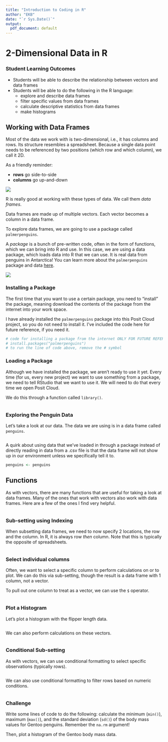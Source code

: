 ```yaml
---
title: "Introduction to Coding in R"
author: "EKB"
date: "`r Sys.Date()`"
output: 
  pdf_document: default
---
```


# 2-Dimensional Data in R

### Student Learning Outcomes

-   Students will be able to describe the relationship between vectors and data frames
-   Students will be able to do the following in the R language:
    -   explore and describe data frames
    -   filter specific values from data frames
    -   calculate descriptive statistics from data frames
    -   make histograms

## Working with Data Frames

Most of the data we work with is two-dimensional, i.e., it has columns and rows. Its structure resembles a spreadsheet. Because a single data point needs to be referenced by two positions (which row and which column), we call it 2D.

As a friendly reminder:

-   **rows** go side-to-side
-   **columns** go up-and-down

![](rows_and_columns.png)

R is really good at working with these types of data. We call them *data frames*.

Data frames are made up of multiple vectors. Each vector becomes a column in a data frame.

To explore data frames, we are going to use a package called `palmerpenguins`.

A *package* is a bunch of pre-written code, often in the form of functions, which we can bring into R and use. In this case, we are using a data package, which loads data into R that we can use. It is real data from penguins in Antarctica! You can learn more about the `palmerpenguins` package and data [here](https://allisonhorst.github.io/palmerpenguins/).

![](lter_penguins.png)

### Installing a Package

The first time that you want to use a certain package, you need to "install" the package, meaning download the contents of the package from the internet into your work space.

I have already installed the `palmerpenguins` package into this Posit Cloud project, so you do not need to install it. I've included the code here for future reference, if you need it.

```r
# code for installing a package from the internet ONLY FOR FUTURE REFERENCE
# install.packages("palmerpenguins")
# to run the line of code above, remove the # symbol
```

### Loading a Package

Although we have installed the package, we aren't ready to use it yet. Every time (for us, every new project) we want to use something from a package, we need to tell RStudio that we want to use it. We will need to do that every time we open Posit Cloud.

We do this through a function called `library()`.

```r

```

### Exploring the Penguin Data

Let's take a look at our data. The data we are using is in a data frame called `penguins`.

```r

```

A quirk about using data that we've loaded in through a package instead of directly reading in data from a .csv file is that the data frame will not show up in our environment unless we specifically tell it to.

```r
penguins <- penguins
```

## Functions

As with vectors, there are many functions that are useful for taking a look at data frames. Many of the ones that work with vectors also work with data frames. Here are a few of the ones I find very helpful.

```r

```

### Sub-setting using Indexing

When subsetting data frames, we need to now specify 2 locations, the row and the column. In R, it is always row *then* column. Note that this is typically the opposite of spreadsheets.

```r

```

### Select individual columns

Often, we want to select a specific column to perform calculations on or to plot. We can do this via sub-setting, though the result is a data frame with 1 column, not a vector.

To pull out one column to treat as a vector, we can use the `$` operator.

```r

```

### Plot a Histogram

Let's plot a histogram with the flipper length data.

```r

```

We can also perform calculations on these vectors.

```r

```

### Conditional Sub-setting

As with vectors, we can use conditional formatting to select specific observations (typically rows).

```r

```

We can also use conditional formatting to filter rows based on numeric conditions.

```r

```

### Challenge

Write some lines of code to do the following: calculate the minimum (`min()`), maximum (`max()`), and the standard deviation (`sd()`) of the body mass values for Gentoo penguins. Remember the `na.rm` argument!

Then, plot a histogram of the Gentoo body mass data.

```r

```
